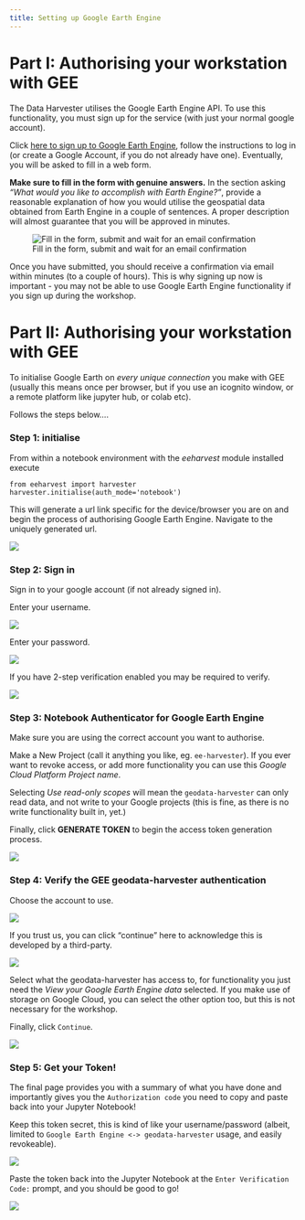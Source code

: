 ```yaml
---
title: Setting up Google Earth Engine
---
```


# Part I: Authorising your workstation with GEE

The Data Harvester utilises the Google Earth Engine API. To use this functionality, you must sign up for the service (with just your normal google account).

Click [here to sign up to Google Earth Engine](https://earthengine.google.com/signup/), follow the instructions to log in (or create a Google Account, if you do not already have one). Eventually, you will be asked to fill in a web form.

**Make sure to fill in the form with genuine answers.** In the section asking *"What would you like to accomplish with Earth Engine?"*, provide a reasonable explanation of how you would utilise the geospatial data obtained from Earth Engine in a couple of sentences. A proper description will almost guarantee that you will be approved in minutes.

![Fill in the form, submit and wait for an email confirmation](assets/gee_signup.jpg)

Once you have submitted, you should receive a confirmation via email within minutes (to a couple of hours). This is why signing up now is important - you may not be able to use Google Earth Engine functionality if you sign up during the workshop.


# Part II: Authorising your workstation with GEE

To initialise Google Earth on *every unique connection* you make with GEE (usually this means once per browser, but if you use an icognito window, or a remote platform like jupyter hub, or colab etc).

Follows the steps below....

### Step 1: initialise

From within a notebook environment with the *eeharvest* module installed execute

```
from eeharvest import harvester
harvester.initialise(auth_mode='notebook')
```

This will generate a url link specific for the device/browser you are on and begin the process of authorising Google Earth Engine. Navigate to the uniquely generated url.

![](assets/gee_01.jpg)

### Step 2: Sign in

Sign in to your google account (if not already signed in).

Enter your username.

![](assets/gee_02.jpg)

Enter your password.

![](assets/gee_03.jpg)

If you have 2-step verification enabled you may be required to verify.

![](assets/gee_04.jpg)

### Step 3: Notebook Authenticator for Google Earth Engine

Make sure you are using the correct account you want to authorise.

Make a New Project (call it anything you like, eg. `ee-harvester`). If you ever want to revoke access, or add more functionality you can use this *Google Cloud Platform Project name*.

Selecting *Use read-only scopes* will mean the `geodata-harvester` can only read data, and not write to your Google projects (this is fine, as there is no write functionality built in, yet.)

Finally, click **GENERATE TOKEN** to begin the access token generation process.

![](assets/gee_05.jpg)


### Step 4: Verify the GEE geodata-harvester authentication

Choose the account to use.

![](assets/gee_06.jpg)


If you trust us, you can click "continue" here to acknowledge this is developed by a third-party.

![](assets/gee_07.jpg)

Select what the geodata-harvester has access to, for functionality you just need the *View your Google Earth Engine data* selected. If you make use of storage on Google Cloud, you can select the other option too, but this is not necessary for the workshop.

Finally, click `Continue`.

![](assets/gee_08.jpg)


### Step 5: Get your Token!

The final page provides you with a summary of what you have done and importantly gives you the `Authorization code` you need to copy and paste back into your Jupyter Notebook!

 Keep this token secret, this is kind of like your username/password (albeit, limited to `Google Earth Engine <-> geodata-harvester` usage, and easily revokeable).

![](assets/gee_09.jpg)

Paste the token back into the Jupyter Notebook at the `Enter Verification Code:` prompt, and you should be good to go!

![](assets/gee_09.jpg)
